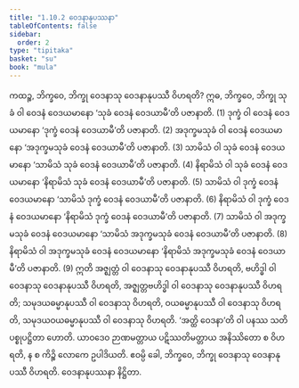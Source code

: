 ```yaml
---
title: "1.10.2 ဝေဒနာနုပဿနာ"
tableOfContents: false
sidebar:
  order: 2
type: "tipitaka"
basket: "su"
book: "mula"
---
```



<DynamicBreadcrumb />

<Division number="113" book="mula">

<Paragraph number="336" book="mula">
ကထဉ္စ, ဘိက္ခဝေ, ဘိက္ခု ဝေဒနာသု ဝေဒနာနုပဿီ ဝိဟရတိ? ဣဓ, ဘိက္ခဝေ, ဘိက္ခု သုခံ ဝါ ဝေဒနံ ဝေဒယမာနော ‘သုခံ ဝေဒနံ ဝေဒယာမီ’တိ ပဇာနာတိ. (1)
</Paragraph>

<Paragraph number="337" book="mula">
ဒုက္ခံ ဝါ ဝေဒနံ ဝေဒယမာနော ‘ဒုက္ခံ ဝေဒနံ ဝေဒယာမီ’တိ ပဇာနာတိ. (2)
</Paragraph>

<Paragraph number="338" book="mula">
အဒုက္ခမသုခံ ဝါ ဝေဒနံ ဝေဒယမာနော ‘အဒုက္ခမသုခံ ဝေဒနံ ဝေဒယာမီ’တိ ပဇာနာတိ. (3)
</Paragraph>

<Paragraph number="339" book="mula">
သာမိသံ ဝါ သုခံ ဝေဒနံ ဝေဒယမာနော ‘သာမိသံ သုခံ ဝေဒနံ ဝေဒယာမီ’တိ ပဇာနာတိ. (4)
</Paragraph>

<Paragraph number="340" book="mula">
နိရာမိသံ ဝါ သုခံ ဝေဒနံ ဝေဒယမာနော ‘နိရာမိသံ သုခံ ဝေဒနံ ဝေဒယာမီ’တိ ပဇာနာတိ. (5)
</Paragraph>

<Paragraph number="341" book="mula">
သာမိသံ ဝါ ဒုက္ခံ ဝေဒနံ ဝေဒယမာနော ‘သာမိသံ ဒုက္ခံ ဝေဒနံ ဝေဒယာမီ’တိ ပဇာနာတိ. (6)
</Paragraph>

<Paragraph number="342" book="mula">
နိရာမိသံ ဝါ ဒုက္ခံ ဝေဒနံ ဝေဒယမာနော ‘နိရာမိသံ ဒုက္ခံ ဝေဒနံ ဝေဒယာမီ’တိ ပဇာနာတိ. (7)
</Paragraph>

<Paragraph number="343" book="mula">
သာမိသံ ဝါ အဒုက္ခမသုခံ ဝေဒနံ ဝေဒယမာနော ‘သာမိသံ အဒုက္ခမသုခံ ဝေဒနံ ဝေဒယာမီ’တိ ပဇာနာတိ. (8)
</Paragraph>

<Paragraph number="344" book="mula">
နိရာမိသံ ဝါ အဒုက္ခမသုခံ ဝေဒနံ ဝေဒယမာနော ‘နိရာမိသံ အဒုက္ခမသုခံ ဝေဒနံ ဝေဒယာမီ’တိ ပဇာနာတိ. (9)
</Paragraph>

<Paragraph number="345" book="mula">
ဣတိ အဇ္ဈတ္တံ ဝါ ဝေဒနာသု ဝေဒနာနုပဿီ ဝိဟရတိ, ဗဟိဒ္ဓါ ဝါ ဝေဒနာသု ဝေဒနာနုပဿီ ဝိဟရတိ, အဇ္ဈတ္တဗဟိဒ္ဓါ ဝါ ဝေဒနာသု ဝေဒနာနုပဿီ ဝိဟရတိ; သမုဒယဓမ္မာနုပဿီ ဝါ ဝေဒနာသု ဝိဟရတိ, ဝယဓမ္မာနုပဿီ ဝါ ဝေဒနာသု ဝိဟရတိ, သမုဒယဝယဓမ္မာနုပဿီ ဝါ ဝေဒနာသု ဝိဟရတိ. ‘အတ္ထိ ဝေဒနာ’တိ ဝါ ပနဿ သတိ ပစ္စုပဋ္ဌိတာ ဟောတိ. ယာဝဒေဝ ဉာဏမတ္တာယ ပဋိဿတိမတ္တာယ အနိဿိတော စ ဝိဟရတိ, န စ ကိဉ္စိ လောကေ ဥပါဒိယတိ. ဧဝမ္ပိ ခေါ, ဘိက္ခဝေ, ဘိက္ခု ဝေဒနာသု ဝေဒနာနုပဿီ ဝိဟရတိ.

</Paragraph>
</Division>

<Paragraph number="346" type="center" book="mula">
ဝေဒနာနုပဿနာ နိဋ္ဌိတာ.
</Paragraph>
